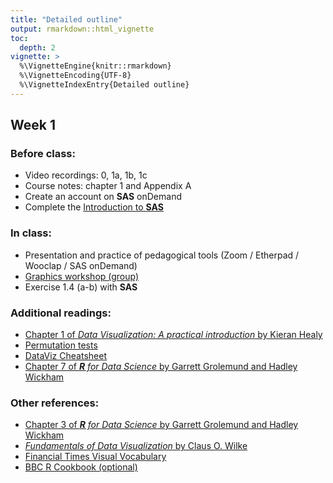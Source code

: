 ```yaml
---
title: "Detailed outline"
output: rmarkdown::html_vignette
toc:
  depth: 2
vignette: >
  %\VignetteEngine{knitr::rmarkdown}
  %\VignetteEncoding{UTF-8}
  %\VignetteIndexEntry{Detailed outline}
---
```


## Week 1

### Before class:

- Video recordings: 0, 1a, 1b, 1c
- Course notes: chapter 1 and Appendix A
- Create an account on **SAS** onDemand 
- Complete the [Introduction to **SAS**](https://lbelzile.github.io/statmod/articles/introSAS.html)

### In class:

- Presentation and practice of pedagogical tools (Zoom / Etherpad / Wooclap / SAS onDemand)
- [Graphics workshop (group)](https://github.com/lbelzile/modstat/raw/master/atelier/graphiques/graphics.zip)
- Exercise 1.4 (a-b) with **SAS**


### Additional readings:

- [Chapter 1 of *Data Visualization: A practical introduction* by Kieran Healy](https://socviz.co/lookatdata.html#lookatdata)
- [Permutation tests](https://www.jwilber.me/permutationtest/)
- [DataViz Cheatsheet](https://policyviz.com/2018/08/07/dataviz-cheatsheet/)
- [Chapter 7 of _**R** for Data Science_ by Garrett Grolemund and Hadley Wickham](https://r4ds.had.co.nz/)

### Other references:

- [Chapter 3 of _**R** for Data Science_ by Garrett Grolemund and Hadley Wickham](https://r4ds.had.co.nz/)
- [*Fundamentals of Data Visualization* by Claus O. Wilke](https://clauswilke.com/dataviz/)
- [Financial Times Visual Vocabulary](	https://github.com/ft-interactive/chart-doctor/tree/master/visual-vocabulary)
- [BBC R Cookbook (optional)](https://bbc.github.io/rcookbook/)
